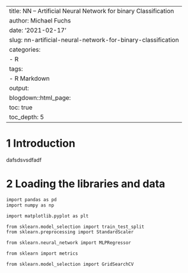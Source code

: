 ---
title: NN – Artificial Neural Network for binary Classification
author: Michael Fuchs
date: '2021-02-17'
slug: nn-artificial-neural-network-for-binary-classification
categories:
  - R
tags:
  - R Markdown
output:
  blogdown::html_page:
    toc: true
    toc_depth: 5
--


# 1 Introduction


dafsdsvsdfadf



# 2 Loading the libraries and data


```r
import pandas as pd
import numpy as np

import matplotlib.pyplot as plt

from sklearn.model_selection import train_test_split
from sklearn.preprocessing import StandardScaler

from sklearn.neural_network import MLPRegressor

from sklearn import metrics

from sklearn.model_selection import GridSearchCV
```





















